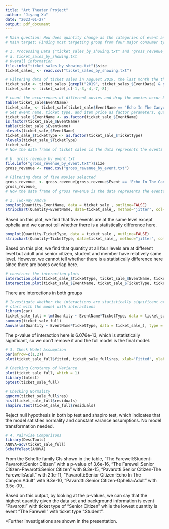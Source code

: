 ```yaml
---
title: "Art Theater Project"
author: "Jiyang Xu"
date: "2023-01-27"
output: pdf_document
---
```

```r
# Main question: How does quantity change as the categories of event and ticket type change? 
# Main target: Finding most targeting group from four major consumer types(students, adults, members, senior citizen) for speciﬁc event based on estimating ticket type for different events that results in the highest quantity for the art theater in August 2019

# 1. Processing Data ("ticket_sales_by_showing.txt" and "gross_revenue_by_event.txt")
# a. ticket_sales_by_showing.txt
# Overall information
file.info("ticket_sales_by_showing.txt")$size
ticket_sales_ <- read.csv("ticket_sales_by_showing.txt")

# Filtering data of ticket sales in Auguest 2019, the last month the theater opens
ticket_sale <- ticket_sales_[grepl("2019", ticket_sales_$EventDate) & grepl("Aug", ticket_sales_$EventDate) & (ticket_sales_$TicketType == "Member" | ticket_sales_$TicketType == "Adult" | ticket_sales_$TicketType == "Student" | ticket_sales_$TicketType == "Senior Citizen"),]
ticket_sale <- ticket_sale[,c(-1,-3,-4,-7,-8)]

# count the occurrences of different movies and drop the movies occur below 15
table(ticket_sale$EventName)
ticket_sale_ <- ticket_sale[ticket_sale$EventName == 'Echo In The Canyon' | ticket_sale$EventName == "Maiden" | ticket_sale$EventName == "Ophelia" | ticket_sale$EventName == "Pavarotti" | ticket_sale$EventName == "The Farewell",]
# Set event name, ticket type, and item price as factor parameters, quantity as the respond variable
ticket_sale_$EventName <- as.factor(ticket_sale_$EventName)
is.factor(ticket_sale_$EventName)
table(ticket_sale_$EventName) 
nlevels(ticket_sale_$EventName)
ticket_sale_$TicketType <- as.factor(ticket_sale_$TicketType)
nlevels(ticket_sale_$TicketType)
ticket_sale_
# Now the data frame of ticket sales is the data represents the events that have relatively complete records (#data total >= 15) and four different groups of people (member, adult, student, and senior citizen) in August 2019, one month before the art theater closed 

# b. gross_revenue_by_event.txt
file.info("gross_revenue_by_event.txt")$size
gross_revenue <- read.csv("gross_revenue_by_event.txt")

# Filtering data of five movies selected
gross_revenue_ <- gross_revenue[gross_revenue$Event == 'Echo In The Canyon' | gross_revenue$Event == "Maiden" | gross_revenue$Event == "Ophelia" | gross_revenue$Event == "Pavarotti" | gross_revenue$Event == "The Farewell",]
gross_revenue_
# Now the data frame of gross revenue is the data represents the events that have relatively complete records (#data total >= 15) in Auguest 2019
```

```r
# 2. Two-Way Anova
boxplot(Quantity~EventName, data = ticket_sale_, outline=FALSE)
stripchart(Quantity~EventName, data=ticket_sale_, method="jitter", col="blue", vertical=TRUE, add=TRUE)
```
Based on this plot, we find that five events are at the same level except ophelia and we cannot tell whether there is a statistically difference here.

```r
boxplot(Quantity~TicketType, data = ticket_sale_, outline=FALSE)
stripchart(Quantity~TicketType, data=ticket_sale_, method="jitter", col="blue", vertical=TRUE, add=TRUE)
```
Based on this plot, we find that quantity at all four levels are at different level but adult and senior citizen, student and member have relatively same level. However, we cannot tell whether there is a statistically difference here since there are boxes overlap here.

```r
# construct the interaction plots
interaction.plot(ticket_sale_$TicketType, ticket_sale_$EventName, ticket_sale_$Quantity)
interaction.plot(ticket_sale_$EventName, ticket_sale_$TicketType, ticket_sale_$Quantity)
```
There are intercetions in both groups

```r
# Investigate whether the interactions are statistically significant or not
# start with the model with interactions
library(car)
ticket_sale_full = lm(Quantity ~ EventName*TicketType, data = ticket_sale_)
summary(ticket_sale_full)
Anova(lm(Quantity ~ EventName*TicketType, data = ticket_sale_), type = "III")
```
The p-value of interaction here is 6.076e-13, which is statistically significant, so we don't remove it and the full model is the final model.

```r
# 3. Check Model Assumption
par(mfrow=c(1,2))
plot(ticket_sale_full$fitted, ticket_sale_full$res, xlab="Fitted", ylab="Residuals")

# Checking Constancy of Variance
plot(ticket_sale_full, which = 1)
library(lmtest)
bptest(ticket_sale_full)

# Checking Normality
qqnorm(ticket_sale_full$res)
hist(ticket_sale_full$residuals)
shapiro.test(ticket_sale_full$residuals)
```
Reject null hypothesis in both bp test and shapiro test, which indicates that the model satisfies normality and constant varance assumptions. No model transformation needed.

```r
# 4. Pairwise Comparisons
library(DescTools)
ANOVA=aov(ticket_sale_full)
ScheffeTest(ANOVA)
```
From the Scheffe family CIs shown in the table, "The Farewell:Student-Pavarotti:Senior Citizen" with a p-value of 3.6e-16, "The Farewell:Senior Citizen-Pavarotti:Senior Citizen" with 9.3e-15, "Pavarotti:Senior Citizen-The Farewell:Adult" with 2.1e-11, "Pavarotti:Senior Citizen-Echo In The Canyon:Adult" with 9.3e-10, "Pavarotti:Senior Citizen-Ophelia:Adult" with 3.5e-09... 

Based on this output, by looking at the p-values, we can say that the highest quantity given the data set and background information is event "Pavarotti" with ticket type of "Senior Citizen" while the lowest quantity is event "The Farewell" with ticket type "Student".

*Further investigations are shown in the presentation.